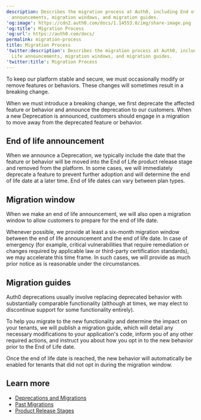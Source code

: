 ```yaml
---
description: Describes the migration process at Auth0, including End of Life
  announcements, migration windows, and migration guides.
'og:image': https://cdn2.auth0.com/docs/1.14553.0/img/share-image.png
'og:title': Migration Process
'og:url': https://auth0.com/docs/
permalink: migration-process
title: Migration Process
'twitter:description': Describes the migration process at Auth0, including End of
  Life announcements, migration windows, and migration guides.
'twitter:title': Migration Process
---
```

To keep our platform stable and secure, we must occasionally modify or remove features or behaviors. These changes will sometimes result in a breaking change.

When we must introduce a breaking change, we first deprecate the affected feature or behavior and announce the deprecation to our customers. When a new Deprecation is announced, customers should engage in a migration to move away from the deprecated feature or behavior.

## End of life announcement

When we announce a Deprecation, we typically include the date that the feature or behavior will be moved into the End of Life <Tooltip tip="Product Release Stages: Phases that describe how Auth0 stages, releases, and retires product functionality." cta="View Glossary" href="/glossary?term=product+release+stage">product release stage</Tooltip> and removed from the platform. In some cases, we will immediately deprecate a feature to prevent further adoption and will determine the end of life date at a later time. End of life dates can vary between plan types.

## Migration window

When we make an end of life announcement, we will also open a migration window to allow customers to prepare for the end of life date.

Whenever possible, we provide at least a six-month migration window between the end of life announcement and the end of life date. In case of emergency (for example, critical vulnerabilities that require remediation or changes required by applicable law or third-party certification standards), we may accelerate this time frame. In such cases, we will provide as much prior notice as is reasonable under the circumstances.

## Migration guides

Auth0 deprecations usually involve replacing deprecated behavior with substantially comparable functionality (although at times, we may elect to discontinue support for some functionality entirely).

To help you migrate to the new functionality and determine the impact on your tenants, we will publish a migration guide, which will detail any necessary modifications to your application's code, inform you of any other required actions, and instruct you about how you opt in to the new behavior prior to the End of Life date.

Once the end of life date is reached, the new behavior will automatically be enabled for tenants that did not opt in during the migration window.

## Learn more

* [Deprecations and Migrations](/troubleshoot/product-lifecycle/deprecations-and-migrations)
* [Past Migrations](/troubleshoot/product-lifecycle/past-migrations)
* [Product Release Stages](/troubleshoot/product-lifecycle/product-release-stages)
